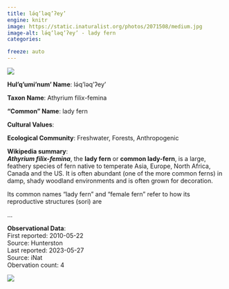 ```yaml
---
title: lə́q’ləq’ʔey’
engine: knitr
image: https://static.inaturalist.org/photos/2071508/medium.jpg
image-alt: lə́q’ləq’ʔey’ - lady fern
categories:

freeze: auto
---
```

![](https://static.inaturalist.org/photos/2071508/medium.jpg){fig-alt="lə́q’ləq’ʔey’ - lady fern"}

**Hul'q'umi'num' Name**: lə́q’ləq’ʔey’



**Taxon Name**: Athyrium filix-femina

**"Common" Name**: lady fern

**Cultural Values**:  

::: {layout-nrow=1 style="width:60%"}

:::

**Ecological Community**: Freshwater, Forests, Anthropogenic

**Wikipedia summary**:  
<i><b>Athyrium filix-femina</b></i>, the <b>lady fern</b> or <b>common lady-fern</b>, is a large, feathery species of fern native to temperate Asia, Europe, North Africa, Canada and the US. It is often abundant (one of the more common ferns) in damp, shady woodland environments and is often grown for decoration.
</p><p>Its common names "lady fern" and "female fern" refer to how its reproductive structures (sori) are</p>...

**Observational Data**:   
First reported: 2010-05-22  
Source: Hunterston  
Last reported: 2023-05-27  
Source: iNat  
Obervation count: 4

![](community_dist.png)
